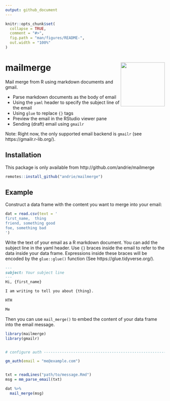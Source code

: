 ```yaml
---
output: github_document
---
```


<!-- README.md is generated from README.Rmd. Please edit that file -->

```r
knitr::opts_chunk$set(
  collapse = TRUE,
  comment = "#>",
  fig.path = "man/figures/README-",
  out.width = "100%"
)
```


# mailmerge <img src='man/figures/logo.png' align="right" height="139" />

<!-- badges: start -->
<!-- badges: end -->

Mail merge from R using markdown documents and gmail.

* Parse markdown documents as the body of email
* Using the `yaml` header to specify the subject line of the email
* Using `glue` to replace `{}` tags
* Preview the email in the RStudio viewer pane
* Sending (draft) email using `gmailr`

Note: Right now, the only supported email backend is `gmailr` (see https://gmailr.r-lib.org/).


## Installation

This package is only available from http://github.com/andrie/mailmerge

``` r
remotes::install_github("andrie/mailmerge")
```

## Example

Construct a data frame with the content you want to merge into your email:

```r
dat = read.csv(text = '
first_name,  thing
friend, something good
foe, something bad
')
```

Write the text of your email as a R markdown document. You can add the subject line in the yaml header.  Use `{}` braces inside the email to refer to the data inside your data frame.  Expressions inside these braces will be encoded by the `glue::glue()` function (See https://glue.tidyverse.org/).

```md
---
subject: Your subject line
---
Hi, {first_name}

I am writing to tell you about {thing}.

HTH

Me

```

Then you can use `mail_merge()` to embed the content of your data frame into the email message.



```r
library(mailmerge)
library(gmailr)


# configure auth ----------------------------------------------------------

gm_auth(email = "me@example.com")


txt = readLines("path/to/message.Rmd")
msg = mm_parse_email(txt)

dat %>% 
  mail_merge(msg)

```
